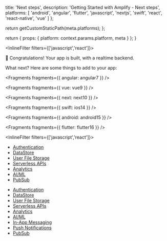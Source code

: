
  title: 'Next steps',
  description: 'Getting Started with Amplify - Next steps',
  platforms: [
    'android',
    'angular',
    'flutter',
    'javascript',
    'nextjs',
    'swift',
    'react',
    'react-native',
    'vue'
  ]
};

  return getCustomStaticPath(meta.platforms);
};

  return {
    props: {
      platform: context.params.platform,
      meta
    }
  };
}



<InlineFilter filters={['javascript','react']}>

🎉 Congratulations! Your app is built, with a realtime backend.

What next? Here are some things to add to your app:

</InlineFilter>


<Fragments fragments={{ angular: angular7 }} />


<Fragments fragments={{ vue: vue9 }} />


<Fragments fragments={{ next: next10 }} />



<Fragments fragments={{ swift: ios14 }} />


<Fragments fragments={{ android: android15 }} />


<Fragments fragments={{ flutter: flutter16 }} />

<InlineFilter filters={['javascript','react']}>

- [Authentication](/lib/auth/getting-started)
- [DataStore](/lib/datastore/getting-started)
- [User File Storage](/lib/storage/getting-started)
- [Serverless APIs](/lib/graphqlapi/getting-started)
- [Analytics](/lib/analytics/getting-started)
- [AI/ML](/lib/predictions/getting-started)
- [PubSub](/lib/pubsub/getting-started)

</InlineFilter>
<InlineFilter filters={['react-native']}>

- [Authentication](/lib/auth/getting-started)
- [DataStore](/lib/datastore/getting-started)
- [User File Storage](/lib/storage/getting-started)
- [Serverless APIs](/lib/graphqlapi/getting-started)
- [Analytics](/lib/analytics/getting-started)
- [AI/ML](/lib/predictions/getting-started)
- [In-App Messaging](/lib/in-app-messaging/overview)
- [Push Notifications](/lib/push-notifications/getting-started)
- [PubSub](/lib/pubsub/getting-started)

</InlineFilter>
